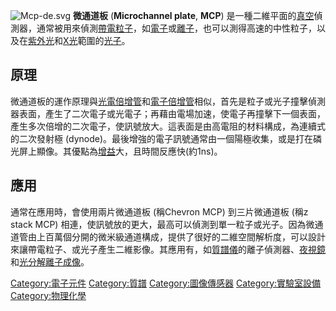 [[Image:Mcp-de.svg|right]]
'''微通道板''' ('''Microchannel plate''', '''MCP''') 是一種二維平面的[[真空|真空]]偵測器，通常被用來偵測[[帶電粒子|帶電粒子]]，如[[電子|電子]]或[[離子|離子]]，也可以測得高速的中性粒子，以及在[[紫外光|紫外光]]和[[X射線|X光]]範圍的[[光子|光子]]。

==原理==
微通道板的運作原理與[[光電倍增管|光電倍增管]]和[[電子倍增管|電子倍增管]]相似，首先是粒子或光子撞擊偵測器表面，產生了二次電子或光電子；再藉由電場加速，使電子再撞擊下一個表面，產生多次倍增的二次電子，使訊號放大。這表面是由高電阻的材料構成，為連續式的二次發射極 (dynode)。最後增強的電子訊號通常由一個陽極收集，或是打在磷光屏上顯像。其優點為[[增益|增益]]大，且時間反應快(約1ns)。

==應用==
通常在應用時，會使用兩片微通道板 (稱Chevron MCP) 到三片微通道板 (稱z stack MCP) 相連，使訊號放的更大，最高可以偵測到單一粒子或光子。因為微通道管由上百萬個分開的微米級通道構成，提供了很好的二維空間解析度，可以設計來讓帶電粒子、或光子產生二維影像。其應用有，如[[質譜儀|質譜儀]]的離子偵測器、[[夜視鏡|夜視鏡]]和[[光分解離子成像|光分解離子成像]]。

{{質譜法}}

[[Category:電子元件|Category:電子元件]]
[[Category:質譜|Category:質譜]]
[[Category:圖像傳感器|Category:圖像傳感器]]
[[Category:實驗室設備|Category:實驗室設備]]
[[Category:物理化學|Category:物理化學]]